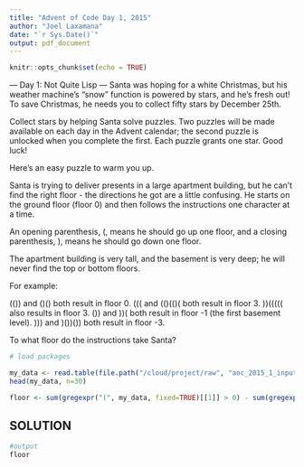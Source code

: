 ```yaml
---
title: "Advent of Code Day 1, 2015"
author: "Joel Laxamana"
date: "`r Sys.Date()`"
output: pdf_document
---
```


```r
knitr::opts_chunk$set(echo = TRUE)
```

--- Day 1: Not Quite Lisp ---
Santa was hoping for a white Christmas, but his weather machine's "snow" function is powered by stars, and he's fresh out! To save Christmas, he needs you to collect fifty stars by December 25th.

Collect stars by helping Santa solve puzzles. Two puzzles will be made available on each day in the Advent calendar; the second puzzle is unlocked when you complete the first. Each puzzle grants one star. Good luck!

Here's an easy puzzle to warm you up.

Santa is trying to deliver presents in a large apartment building, but he can't find the right floor - the directions he got are a little confusing. He starts on the ground floor (floor 0) and then follows the instructions one character at a time.

An opening parenthesis, (, means he should go up one floor, and a closing parenthesis, ), means he should go down one floor.

The apartment building is very tall, and the basement is very deep; he will never find the top or bottom floors.

For example:

(()) and ()() both result in floor 0.
((( and (()(()( both result in floor 3.
))((((( also results in floor 3.
()) and ))( both result in floor -1 (the first basement level).
))) and )())()) both result in floor -3.

To what floor do the instructions take Santa?

```r
# load packages

my_data <- read.table(file.path("/cloud/project/raw", "aoc_2015_1_input.txt"))
head(my_data, n=30)

floor <- sum(gregexpr("(", my_data, fixed=TRUE)[[1]] > 0) - sum(gregexpr(")", my_data, fixed=TRUE)[[1]] > 0)

```

## SOLUTION

```r
#output
floor
```


